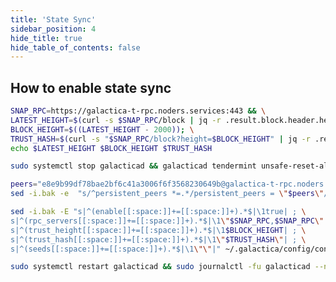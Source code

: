 ```yaml
---
title: 'State Sync'
sidebar_position: 4
hide_title: true
hide_table_of_contents: false
---
```



<PageTitle
  iconUrl="img/galactica-icon.svg"
  title="Galactica State Sync"
  chainId="galactica_9302-1"
  version="v0.2.7"
/>

## How to enable state sync

```bash
SNAP_RPC=https://galactica-t-rpc.noders.services:443 && \
LATEST_HEIGHT=$(curl -s $SNAP_RPC/block | jq -r .result.block.header.height); \
BLOCK_HEIGHT=$((LATEST_HEIGHT - 2000)); \
TRUST_HASH=$(curl -s "$SNAP_RPC/block?height=$BLOCK_HEIGHT" | jq -r .result.block_id.hash) && \
echo $LATEST_HEIGHT $BLOCK_HEIGHT $TRUST_HASH
```

```bash
sudo systemctl stop galacticad && galacticad tendermint unsafe-reset-all --home ~/.galactica --keep-addr-book
```

```bash
peers="e8e9b99df78bae2bf6c41a3006f6f3568230649b@galactica-t-rpc.noders.services:27456"
sed -i.bak -e  "s/^persistent_peers *=.*/persistent_peers = \"$peers\"/" ~/.galactica/config/config.toml
```

```bash
sed -i.bak -E "s|^(enable[[:space:]]+=[[:space:]]+).*$|\1true| ; \
s|^(rpc_servers[[:space:]]+=[[:space:]]+).*$|\1\"$SNAP_RPC,$SNAP_RPC\"| ; \
s|^(trust_height[[:space:]]+=[[:space:]]+).*$|\1$BLOCK_HEIGHT| ; \
s|^(trust_hash[[:space:]]+=[[:space:]]+).*$|\1\"$TRUST_HASH\"| ; \
s|^(seeds[[:space:]]+=[[:space:]]+).*$|\1\"\"|" ~/.galactica/config/config.toml
```

```bash
sudo systemctl restart galacticad && sudo journalctl -fu galacticad --no-hostname -o cat
```
